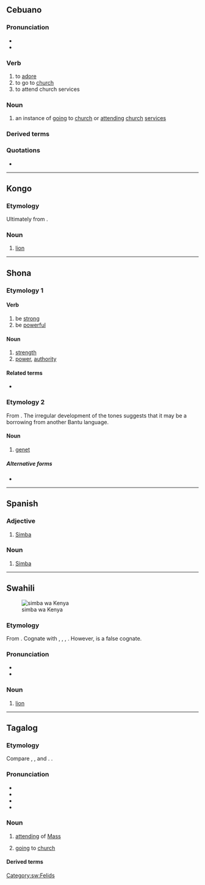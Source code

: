 {{also|Simba|şimbä}}
==Cebuano==

===Pronunciation===
* {{hyph|ceb|sim|ba}}
* {{ceb-IPA|simbá}}

===Verb===
{{ceb-verb}}

# to [[adore]]
# to go to [[church]]
# to attend church services

===Noun===
{{ceb-noun}}

# an instance of [[going]] to [[church]] or [[attending]] [[church]] [[services]]

===Derived terms===
{{der3|ceb|simbahan|simbako}}

===Quotations===
* {{seeCites|ceb}}

----

==Kongo==

===Etymology===
Ultimately from {{inh|kg|bnt-pro|*ncímbá|t=lion}}.

===Noun===
{{head|kg|noun}}

# [[lion]]
#: {{syn|kg|nkosi}}

----

==Shona==

===Etymology 1===
{{rfe|sn}}

====Verb====
{{sn-verb|L}}

# be [[strong]]
# be [[powerful]]

====Noun====
{{sn-noun|simbá|5}}

# [[strength]]
# [[power]], [[authority]]

====Related terms====
* {{l|sn|simbi||iron}}

===Etymology 2===
From {{der|sn|bnt-pro|*ncímbá}}. The irregular development of the tones suggests that it may be a borrowing from another Bantu language.

====Noun====
{{sn-noun|simba|9}}

# [[genet]]

=====Alternative forms=====
* {{l|sn|tsimba}}

{{C|sn|Mammals}}

----

==Spanish==

===Adjective===
{{es-adj}}

# [[Simba]]

===Noun===
{{es-noun|m|-}}

# [[Simba]] {{gloss|language}}

----

==Swahili==
[[File:Male panthera leo Kenya 07 (cropped).jpg|thumb|simba wa Kenya]]

===Etymology===
From {{inh|sw|bnt-pro|*ncímbá}}. Cognate with {{cog|nym|nshimba}}, {{cog|umb|simbe}}, {{cog|ve|tsimba}}, {{cog|zu|insimba}}. However, {{ncog|sa|सिंह}} is a false cognate.

===Pronunciation===
* {{IPA|sw|/ˈsi.ᵐbɑ/}}
* {{audio|sw|Sw-ke-simba.flac|Audio (Kenya)}}

===Noun===
{{sw-noun|n}}

# [[lion]]

[[Category:sw:Felids]]

----

==Tagalog==

===Etymology===
Compare {{cog|bcl|simba}}, {{cog|ceb|simba}}, and {{cog|war|singba}}. {{doublet|tl|samba}}.

===Pronunciation===
* {{hyph|tl|sim|ba}}
* {{tl-IPA|simbá}}
* {{tl-IPA}}
* {{audio|tl|Tl-PH-simba.ogg|Audio}}

===Noun===
{{tl-noun|simbá|}}

# [[attending]] of [[Mass]]
#: {{syn|tl|pagsimba|pagsisimba}}
# [[going]] to [[church]] {{gl|to pray, attend service, etc.}}

====Derived terms====
{{der3|tl|magsimba|pagsimba|pagsisimba|simbahan|sumimba|Simbang Gabi}}